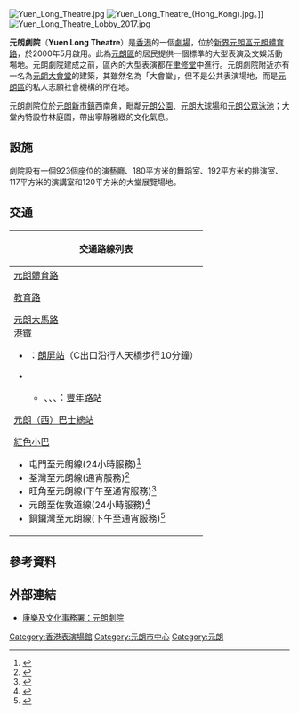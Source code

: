 [[File:Yuen_Long_Theatre.jpg|thumb]]
[[File:Yuen_Long_Theatre_(Hong_Kong).jpg|thumb]]。]]
[[File:Yuen_Long_Theatre_Lobby_2017.jpg|thumb]]

{{coord|22.44147|114.022888|type:landmark_source:enwiki-googlemaplink|display=title}}

'''元朗劇院'''（'''Yuen Long Theatre'''）是[[香港|香港]]的一個[[劇場|劇場]]，位於[[新界|新界]][[元朗區|元朗區]][[元朗體育路|元朗體育路]]，於2000年5月啟用。此為[[元朗區|元朗區]]的居民提供一個標準的大型表演及文娛活動場地。元朗劇院建成之前，區內的大型表演都在[[聿修堂|聿修堂]]中進行。元朗劇院附近亦有一名為[[元朗大會堂|元朗大會堂]]的建築，其雖然名為「大會堂」，但不是公共表演場地，而是[[元朗區|元朗區]]的私人志願社會機構的所在地。

元朗劇院位於[[元朗新市鎮|元朗新市鎮]]西南角，毗鄰[[元朗公園|元朗公園]]、[[元朗大球場|元朗大球場]]和[[元朗公眾泳池|元朗公眾泳池]]；大堂內特設竹林庭園，帶出寧靜雅緻的文化氣息。

==設施==
劇院設有一個923個座位的演藝廳、180平方米的舞蹈室、192平方米的排演室、117平方米的演講室和120平方米的大堂展覽場地。

==交通==
{| class="mw-collapsible mw-collapsed wikitable" style="background:white; margin: 0 auto; width: auto;" 
! 交通路線列表
|-
|
;[[元朗體育路|元朗體育路]]
{{九龍新界巴士簡單列表|K68}}{{新界專線小巴簡單列表|604|609}}
;[[教育路_(香港)|教育路]]
{{九龍新界巴士簡單列表|K66}}{{新界專線小巴簡單列表|604}}
;[[元朗大馬路|元朗大馬路]]
;[[港鐵|港鐵]]
*{{港鐵路線標誌|TML}}：[[朗屏站|朗屏站]]（C出口沿行人天橋步行10分鐘）
*{{港鐵路線標誌|LRT}}
**{{港鐵路線標誌|610}}、{{港鐵路線標誌|614}}、{{港鐵路線標誌|615}}、{{港鐵路線標誌|761P}}：[[豐年路站|豐年路站]]
{{九龍新界巴士簡單列表|53|68A|68X|76K|264R|265S_s|268B|268C|268P|268X|269D|269R|276|276C|276P|869|B1|B2|K65|K68|K74|N269}}{{大嶼山巴士簡單列表|A36|E36|E36S|N30|NA36}}
{{過海隧道巴士簡單列表|968X<!--|N368-->}}
{{新界專線小巴簡單列表|31|31A|32|33|34|35|77|79S|606S|609}}{{新界居民巴士簡單列表|NR919|NR922|NR929}}
;[[元朗（西）巴士總站|元朗（西）巴士總站]]
{{九龍新界巴士簡單列表|54|64K|64X|68M|68X_s|77K_s1|K73}}
{{過海隧道巴士簡單列表|168R|968|968A|968X|P968|N368}}
;[[紅色小巴|紅色小巴]]
*屯門至元朗線(24小時服務)<ref>{{Cite web |url=http://www.16seats.net/chi/rmb/r_n60.html |title=屯門置樂花園—元朗元朗康樂路 |accessdate=2016-11-24 |archive-date=2016-10-02 |archive-url=https://web.archive.org/web/20161002070146/http://www.16seats.net/chi/rmb/r_n60.html |dead-url=no }}</ref>
*荃灣至元朗線(通宵服務)<ref>{{Cite web |url=http://www.16seats.net/chi/rmb/r_n53.html |title=荃灣荃灣千色匯＞屯門及元朗 |access-date=2016-11-24 |archive-url=https://web.archive.org/web/20170202132310/http://www.16seats.net/chi/rmb/r_n53.html |archive-date=2017-02-02 |dead-url=yes }}</ref>
*旺角至元朗線(下午至通宵服務)<ref>{{Cite web |url=http://www.16seats.net/chi/rmb/r_kn60.html |title=旺角新填地街＞屯門及元朗 |access-date=2016-11-24 |archive-url=https://web.archive.org/web/20161229134419/http://www.16seats.net/chi/rmb/r_kn60.html |archive-date=2016-12-29 |dead-url=yes }}</ref>
*元朗至佐敦道線(24小時服務)<ref>{{Cite web |url=http://www.16seats.net/chi/rmb/r_kn68.html |title=佐敦道白加士街—屯門及元朗 |access-date=2016-11-24 |archive-url=https://web.archive.org/web/20170128123953/http://www.16seats.net/chi/rmb/r_kn68.html |archive-date=2017-01-28 |dead-url=yes }}</ref>
*銅鑼灣至元朗線(下午至通宵服務)<ref>{{Cite web |url=http://www.16seats.net/chi/rmb/r_hn68.html |title=銅鑼灣波斯富街＞屯門及元朗 |accessdate=2016-11-24 |archive-date=2016-10-02 |archive-url=https://web.archive.org/web/20161002081352/http://www.16seats.net/chi/rmb/r_hn68.html |dead-url=no }}</ref>
|}

==參考資料==
{{reflist}}

==外部連結==
{{commonscat|Yuen Long Theatre}}
*[https://web.archive.org/web/20070216065734/http://www.lcsd.gov.hk/CE/CulturalService/Yuenlong/index.html 康樂及文化事務署：元朗劇院]

{{香港公共表演場地}}

[[Category:香港表演場館|Category:香港表演場館]]
[[Category:元朗市中心|Category:元朗市中心]]
[[Category:元朗|Category:元朗]]